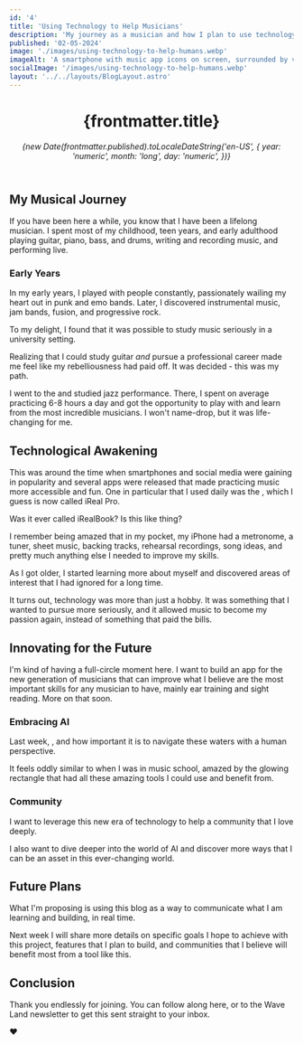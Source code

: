```yaml
---
id: '4'
title: 'Using Technology to Help Musicians'
description: 'My journey as a musician and how I plan to use technology to help the next generation of musicians.'
published: '02-05-2024'
image: './images/using-technology-to-help-humans.webp'
imageAlt: 'A smartphone with music app icons on screen, surrounded by various musical instruments and glowing musical notes.'
socialImage: '/images/using-technology-to-help-humans.webp'
layout: '../../layouts/BlogLayout.astro'
---
```



<header>
  <div class="header-info">
    <h1>{frontmatter.title}</h1>
    <p>
      <em>
        {new Date(frontmatter.published).toLocaleDateString('en-US', {
          year: 'numeric',
          month: 'long',
          day: 'numeric',
        })}
      </em>
    </p>
    <Picture
      src={headerImage}
      formats={['avif', 'webp']}
      alt={frontmatter.imageAlt}
      loading="eager"
    />
  </div>
</header>

## My Musical Journey

If you have been here a while, you know that I have been a lifelong musician. I spent most of my childhood, teen years, and early adulthood playing guitar, piano, bass, and drums, writing and recording music, and performing live.

### Early Years

In my early years, I played with people constantly, passionately wailing my heart out in punk and emo bands. Later, I discovered instrumental music, jam bands, fusion, and progressive rock.

To my delight, I found that it was possible to study music seriously in a university setting.

Realizing that I could study guitar _and_ pursue a professional career made me feel like my rebelliousness had paid off. It was decided - this was my path.

I went to the <Link href="https://www.uarts.edu/" text="University of the Arts" newWindow={true} /> and studied jazz performance. There, I spent on average practicing 6-8 hours a day and got the opportunity to play with and learn from the most incredible musicians. I won't name-drop, but it was life-changing for me.

## Technological Awakening

This was around the time when smartphones and social media were gaining in popularity and several apps were released that made practicing music more accessible and fun. One in particular that I used daily was the <Link href="https://apps.apple.com/us/app/ireal-pro/id298206806?ign-itscg=30200&ign-itsct=apps_box" text="iRealBook app" newWindow={true} />, which I guess is now called iReal Pro.

Was it ever called iRealBook? Is this like <Link href="https://screenrant.com/berenstain-bears-berenstain-name-wrong-controversy-peacemaker/" text="the Berenstain Bears" newWindow={true} /> thing?

I remember being amazed that in my pocket, my iPhone had a metronome, a tuner, sheet music, backing tracks, rehearsal recordings, song ideas, and pretty much anything else I needed to improve my skills.

As I got older, I started learning more about myself and discovered areas of interest that I had ignored for a long time.

It turns out, technology was more than just a hobby. It was something that I wanted to pursue more seriously, and it allowed music to become my passion again, instead of something that paid the bills.

## Innovating for the Future

I'm kind of having a full-circle moment here. I want to build an app for the new generation of musicians that can improve what I believe are the most important skills for any musician to have, mainly ear training and sight reading. More on that soon.

### Embracing AI

Last week, <Link href="/blog/in-a-world-of-ai-be-a-human" text="I wrote about AI" />, and how important it is to navigate these waters with a human perspective.

It feels oddly similar to when I was in music school, amazed by the glowing rectangle that had all these amazing tools I could use and benefit from.

### Community

I want to leverage this new era of technology to help a community that I love deeply.

I also want to dive deeper into the world of AI and discover more ways that I can be an asset in this ever-changing world.

## Future Plans

What I'm proposing is using this blog as a way to communicate what I am learning and building, in real time.

Next week I will share more details on specific goals I hope to achieve with this project, features that I plan to build, and communities that I believe will benefit most from a tool like this.

## Conclusion

Thank you endlessly for joining. You can follow along here, or <Link href="/subscribe" text="subscribe" /> to the Wave Land newsletter to get this sent straight to your inbox.

❤️
